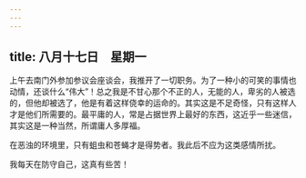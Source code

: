 ```yaml
---
---
---
```

title: 八月十七日　星期一
---




上午去南门外参加参议会座谈会，我推开了一切职务。为了一种小的可笑的事情也动情，还谈什么“伟大”！总之我是不甘心那个不正的人，无能的人，卑劣的人被选的，但他却被选了，他是有着这样侥幸的运命的。其实这是不足奇怪，只有这样人才是他们所需要的。最平庸的人，常是占据世界上最好的东西，这近乎一些迷信，其实这是一种当然，所谓庸人多厚福。

在恶浊的环境里，只有蛆虫和苍蝇才是得势者。我此后不应为这类感情所扰。

我每天在防守自己，这真有些苦！